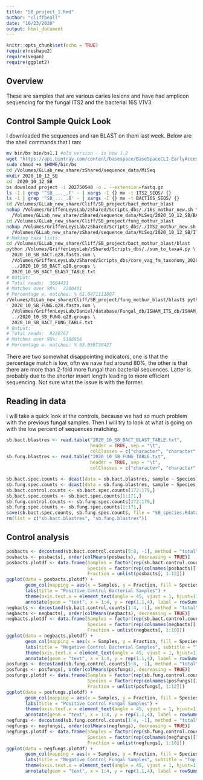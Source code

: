 ```yaml
---
title: "SB_project_1.Rmd"
author: "cliffbeall"
date: "10/23/2020"
output: html_document
---
```


```r
knitr::opts_chunk$set(echo = TRUE)
require(reshape2)
require(vegan)
require(ggplot2)
```
## Overview

These are samples that are various caries lesions and have had amplicon sequencing for the fungal ITS2 and the bacterial 16S V1V3.


## Control Sample Quick Look

I downloaded the sequences and ran BLAST on them last week. Below are the shell commands that I ran: 

```bash
mv bin/bs bin/bs1.1 #old version - is now 1.2
wget "https://api.bintray.com/content/basespace/BaseSpaceCLI-EarlyAccess-BIN/latest/\$latest/amd64-linux/bs?bt_package=latest" -O $HOME/bin/bs
sudo chmod +x $HOME/bin/bs
cd /Volumes/GLLab_new_share/zShared/sequence_data/MiSeq
mkdir 2020_10_12_SB
cd  2020_10_12_SB
bs download project -i 202750548 -o . --extension=fastq.gz
ls -1 | grep '^SB_..._.F' - | xargs -I {} mv -t ITS2_SEQS/ {}
ls -1 | grep '^SB_..._.B' - | xargs -I {} mv -t BACT16S_SEQS/ {}
cd /Volumes/GLLab_new_share/Cliff/SB_project/bact_mothur_blast
nohup /Volumes/GriffenLeysLab/zShared/Scripts_dbs/./16s_mothur_new.sh \
  /Volumes/GLLab_new_share/zShared/sequence_data/MiSeq/2020_10_12_SB/BACT16S_SEQS 2020_10_SB_BACT 12
cd /Volumes/GLLab_new_share/Cliff/SB_project/fung_mothur_blast
nohup /Volumes/GriffenLeysLab/zShared/Scripts_dbs/./ITS2_mothur_new.sh \
  /Volumes/GLLab_new_share/zShared/sequence_data/MiSeq/2020_10_12_SB/ITS2_SEQS 2020_10_SB_FUNG 12
# Making taxa lists:
cd /Volumes/GLLab_new_share/Cliff/SB_project/bact_mothur_blast/blast 
python /Volumes/GriffenLeysLab/zShared/Scripts_dbs/./sum_to_taxa4.py \
  2020_10_SB_BACT.q28.fasta.sum \
  /Volumes/GriffenLeysLab/zShared/Scripts_dbs/core_vag_fm_taxonomy_2020_01_06.tab \
  ../2020_10_SB_BACT.q28.groups \
  2020_10_SB_BACT_BLAST_TABLE.txt
# Output:
# Total reads:  3604431
# Matches over 98%:  2200401
# Percentage w. matches: % 61.0471111807
/Volumes/GLLab_new_share/Cliff/SB_project/fung_mothur_blast/blast$ python /Volumes/GriffenLeysLab/zShared/Scripts_dbs/./sum_to_taxa4.py \
  2020_10_SB_FUNG.q28.fasta.sum \
  /Volumes/GriffenLeysLab/Daniel/database/Fungal_db/ISHAM_ITS_db/ISHAM_ITS.tab.tax \
  ../2020_10_SB_FUNG.q28.groups \
  2020_10_SB_BACT_FUNG_TABLE.txt
# Output:
# Total reads:  8228767
# Matches over 98%:  5188956
# Percentage w. matches: % 63.058730427
```

There are two somewhat disappointing indicators, one is that the percentage match is low, oftn we nave had around 80%, the other is that there are more than 2-fold more fungal than bacterial sequences. Latter is probably due to the shorter insert length leading to more efficient sequencing. Not sure what the issue is with the former.

## Reading in data

I will take a quick look at the controls, because we had so much problem with the previous fungal samples. Then I will try to look at what is going on with the low percent of sequences matching.

```r
sb.bact.blastres <- read.table("2020_10_SB_BACT_BLAST_TABLE.txt",
                               header = TRUE, sep = "\t", 
                               colClasses = c("character", "character", rep("factor", 8)))
sb.fung.blastres <- read.table("2020_10_SB_FUNG_TABLE.txt",
                               header = TRUE, sep = "\t",
                               colClasses = c("character", "character", rep("factor", 8)))
```
```r
sb.bact.spec.counts <- dcast(data = sb.bact.blastres, sample ~ Species)
sb.fung.spec.counts <- dcast(data = sb.fung.blastres, sample ~ Species)
sb.bact.control.counts <- sb.bact.spec.counts[172:179,]
sb.bact.spec.counts <- sb.bact.spec.counts[1:171,]
sb.fung.control.counts <- sb.fung.spec.counts[172:179,]
sb.fung.spec.counts <- sb.fung.spec.counts[1:171,]
save(sb.bact.spec.counts, sb.fung.spec.counts, file = "SB_species.Rdata")
rm(list = c("sb.bact.blastres", "sb.fung.blastres"))
```
## Control analysis
```r
posbacts <- decostand(sb.bact.control.counts[5:8, -1], method = "total")
posbacts <- posbacts[, order(colMeans(posbacts), decreasing = TRUE)]
posbacts.plotdf <- data.frame(Samples = factor(rep(sb.bact.control.counts$sample[5:8], 12)),
                              Species = factor(rep(colnames(posbacts)[1:12], each = 4)),
                              Fraction = unlist(posbacts[, 1:12]))
ggplot(data = posbacts.plotdf) +
       geom_col(mapping = aes(x = Samples, y = Fraction, fill = Species)) +
       labs(title = "Positive Control Bacterial Samples") +
       theme(axis.text.x = element_text(angle = 45, vjust = 1, hjust=1)) +
       annotate(geom = "text", x = 1:4, y = rep(1.1,4), label = rowSums(sb.bact.control.counts[5:8, -1]), angle = 90, size = 2)
negbacts <- decostand(sb.bact.control.counts[1:4, -1], method = "total")
negbacts <- negbacts[, order(colMeans(negbacts), decreasing = TRUE)]
negbacts.plotdf <- data.frame(Samples = factor(rep(sb.bact.control.counts$sample[1:4], 10)),
                              Species = factor(rep(colnames(negbacts)[1:10], each = 4)),
                              Fraction = unlist(negbacts[, 1:10]))
ggplot(data = negbacts.plotdf) +
       geom_col(mapping = aes(x = Samples, y = Fraction, fill = Species)) +
       labs(title = "Negative Control Bacterial Samples", subtitle = "Top Ten by Percentage") +
       theme(axis.text.x = element_text(angle = 45, vjust = 1, hjust=1)) +
       annotate(geom = "text", x = 1:4, y = rep(1.1,4), label = rowSums(sb.bact.control.counts[5:8, -1]), angle = 90, size = 2)
posfungs <- decostand(sb.fung.control.counts[5:8, -1], method = "total")
posfungs <- posfungs[, order(colMeans(posfungs), decreasing = TRUE)]
posfungs.plotdf <- data.frame(Samples = factor(rep(sb.fung.control.counts$sample[5:8], 12)),
                              Species = factor(rep(colnames(posfungs)[1:12], each = 4)),
                              Fraction = unlist(posfungs[, 1:12]))
ggplot(data = posfungs.plotdf) +
       geom_col(mapping = aes(x = Samples, y = Fraction, fill = Species)) +
       labs(title = "Positive Control Fungal Samples") +
       theme(axis.text.x = element_text(angle = 45, vjust = 1, hjust=1)) +
       annotate(geom = "text", x = 1:4, y = rep(1.1,4), label = rowSums(sb.fung.control.counts[5:8, -1]), angle = 90, size = 2)
negfungs <- decostand(sb.fung.control.counts[1:4, -1], method = "total")
negfungs <- negfungs[, order(colMeans(negfungs), decreasing = TRUE)]
negfungs.plotdf <- data.frame(Samples = factor(rep(sb.fung.control.counts$sample[1:4], 10)),
                              Species = factor(rep(colnames(negfungs)[1:10], each = 4)),
                              Fraction = unlist(negfungs[, 1:10]))
ggplot(data = negfungs.plotdf) +
       geom_col(mapping = aes(x = Samples, y = Fraction, fill = Species)) +
       labs(title = "Negative Control Fungal Samples", subtitle = "Top Ten by Percentage") +
       theme(axis.text.x = element_text(angle = 45, vjust = 1, hjust=1)) +
       annotate(geom = "text", x = 1:4, y = rep(1.1,4), label = rowSums(sb.fung.control.counts[5:8, -1]), angle = 90, size = 2)
```


